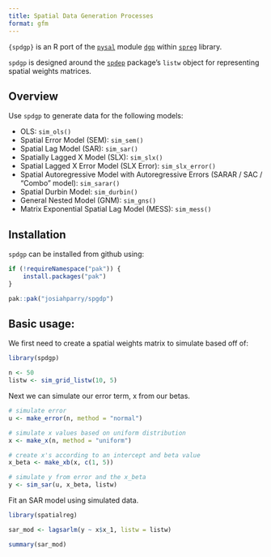 ```yaml
---
title: Spatial Data Generation Processes
format: gfm
---
```


`{spdgp}` is an R port of the [`pysal`](https://pysal.org/) module [`dgp`](https://pysal.org/spreg/api.html#dgp) within [`spreg`](https://pysal.org/spreg) library. 

`spdgp` is designed around the [`spdep`](https://r-spatial.github.io/spdep/) package's `listw` object for representing spatial weights matrices. 

## Overview

Use `spdgp` to generate data for the following models: 

- OLS: `sim_ols()`
- Spatial Error Model (SEM): `sim_sem()` 
- Spatial Lag Model (SAR): `sim_sar()`
- Spatially Lagged X Model (SLX): `sim_slx()`
- Spatial Lagged X Error Model (SLX Error): `sim_slx_error()`
- Spatial Autoregressive Model with Autoregressive Errors (SARAR / SAC / "Combo" model): `sim_sarar()`
- Spatial Durbin Model: `sim_durbin()`
- General Nested Model (GNM): `sim_gns()`
- Matrix Exponential Spatial Lag Model (MESS): `sim_mess()` 


## Installation 

`spdgp` can be installed from github using: 

```r
if (!requireNamespace("pak")) {
    install.packages("pak")
}

pak::pak("josiahparry/spgdp")
```


## Basic usage: 

We first need to create a spatial weights matrix to simulate based off of: 

```r
library(spdgp)

n <- 50
listw <- sim_grid_listw(10, 5)
```

Next we can simulate our error term, x from our betas.
```r
# simulate error 
u <- make_error(n, method = "normal")

# simulate x values based on uniform distribution
x <- make_x(n, method = "uniform")

# create x's according to an intercept and beta value
x_beta <- make_xb(x, c(1, 5))

# simulate y from error and the x_beta
y <- sim_sar(u, x_beta, listw)

```

Fit an SAR model using simulated data.

```r
library(spatialreg)

sar_mod <- lagsarlm(y ~ x$x_1, listw = listw)

summary(sar_mod)
```